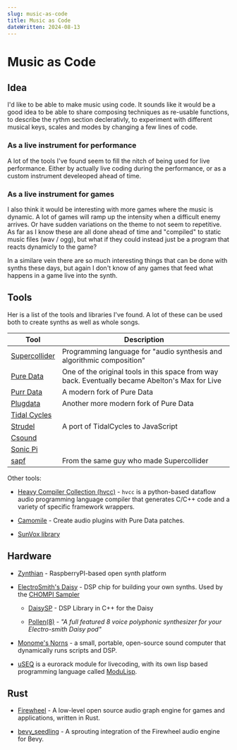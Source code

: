 ```yaml
---
slug: music-as-code
title: Music as Code
dateWritten: 2024-08-13
---
```


# Music as Code

## Idea

I'd like to be able to make music using code.
It sounds like it would be a good idea to be able to share
composing techniques as re-usable functions,
to describe the rythm section declerativly,
to experiment with different musical keys, scales and modes by changing a few lines of code.

### As a live instrument for performance

A lot of the tools I've found seem to fill the nitch of being used for live performance.
Either by actually live coding during the performance, or as a custom instrument develeoped ahead of time.

### As a live instrument for games

I also think it would be interesting with more games where the music is dynamic.
A lot of games will ramp up the intensity when a difficult enemy arrives.
Or have sudden variations on the theme to not seem to repetitive.
As far as I know these are all done ahead of time and "compiled" to static music files (wav / ogg),
but what if they could instead just be a program that reacts dynamicly to the game?

In a similare vein there are so much interesting things that can be done with synths these days,
but again I don't know of any games that feed what happens in a game live into the synth.

## Tools

Her is a list of the tools and libraries I've found.
A lot of these can be used both to create synths as well as whole songs.

Tool | Description
-----|-------------
[Supercollider](https://supercollider.github.io/)|Programming language for "audio synthesis and algorithmic composition"
[Pure Data](https://puredata.info/)|One of the original tools in this space from way back. Eventually became Abelton's Max for Live
[Purr Data](https://www.purrdata.net/)|A modern fork of Pure Data
[Plugdata](https://plugdata.org/)|Another more modern fork of Pure Data
[Tidal Cycles](https://tidalcycles.org/)|
[Strudel](https://github.com/tidalcycles/strudel)|A port of TidalCycles to JavaScript
[Csound](https://csound.com/)|
[Sonic Pi](https://sonic-pi.net/)|
[sapf](https://github.com/lfnoise/sapf)|From the same guy who made Supercollider

Other tools:

- [Heavy Compiler Collection (hvcc)](https://github.com/Wasted-Audio/hvcc) - `hvcc` is a python-based dataflow audio programming language compiler that generates C/C++ code and a variety of specific framework wrappers.

- [Camomile](https://github.com/pierreguillot/Camomile) - Create audio plugins with Pure Data patches.

- [SunVox library](https://warmplace.ru/soft/sunvox/sunvox_lib.php)

## Hardware

- [Zynthian](https://zynthian.org/) - RaspberryPI-based open synth platform

- [ElectroSmith's Daisy](https://electro-smith.com/) - DSP chip for building your own synths. Used by the [CHOMPI Sampler](https://chompiclub.com/products/chompi)

  - [DaisySP](https://github.com/electro-smith/DaisySP?tab=readme-ov-file) - DSP Library in C++ for the Daisy

  - [Pollen(8)](https://hammondeggsmusic.ca/daisy/pollen8.html) - _"A full featured 8 voice polyphonic synthesizer for your Electro-smith Daisy pod"_

- [Monome's Norns](https://monome.org/docs/norns/) - a small, portable, open-source sound computer that dynamically runs scripts and DSP.

- [uSEQ](https://www.emutelabinstruments.co.uk/useq/) is a eurorack module for livecoding, with its own lisp based programming language called [ModuLisp](https://www.emutelabinstruments.co.uk//modulisp-about/).

## Rust

- [Firewheel](https://github.com/BillyDM/firewheel) - A low-level open source audio graph engine for games and applications, written in Rust.

- [bevy_seedling](https://github.com/corvusprudens/bevy_seedling) - A sprouting integration of the Firewheel audio engine for Bevy.

